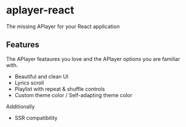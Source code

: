 
# aplayer-react

The missing APlayer for your React application

<Demo />

## Features

The APlayer feataures you love and the APlayer options you are familiar with.

- Beautiful and clean UI
- Lyrics scroll
- Playlist with repeat & shuffle controls
- Custom theme color / Self-adapting theme color

Additionally

- SSR compatibility
